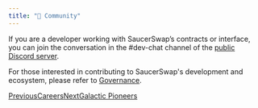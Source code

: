 ```yaml
---
title: "👥 Community"
---
```



If you are a developer working with SaucerSwap’s contracts or interface, you can join the conversation in the #dev-chat channel of the [public Discord server](https://discord.com/invite/saucerswap).

For those interested in contributing to SaucerSwap's development and ecosystem, please refer to [Governance](/governance/overview).

[PreviousCareers](/contributors/careers)[NextGalactic Pioneers](/contributors/galactic-pioneers)
